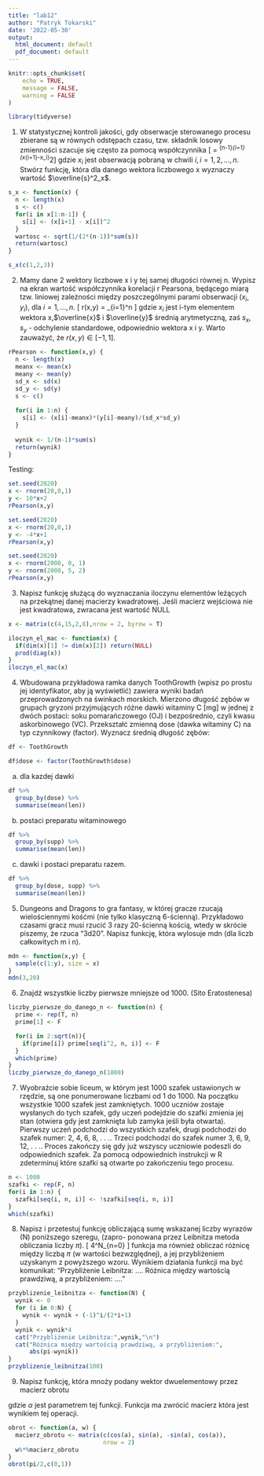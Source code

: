 ```yaml
---
title: "lab12"
author: "Patryk Tokarski"
date: '2022-05-30'
output:
  html_document: default
  pdf_document: default
---
```


```r
knitr::opts_chunk$set(
	echo = TRUE,
	message = FALSE,
	warning = FALSE
)
```

```r
library(tidyverse)
```

1. W statystycznej kontroli jakości, gdy obserwacje sterowanego procesu zbierane są w równych odstępach czasu,
tzw. składnik losowy zmienności szacuje się często za pomocą współczynnika
\[\overline{s^2_x} = \frac{1}{2(n-1)}\sum^{n-1}_{i=1}(x_{i+1}-x_i)^2\]
gdzie $x_i$ jest obserwacją pobraną w chwili $i, i=1,2,...,n$. Stwórz funkcję, która dla danego wektora
liczbowego x wyznaczy wartość $\overline{s}^2_x$.

```r
s_x <- function(x) {
  n <- length(x)
  s <- c()
  for(i in x[1:n-1]) {
    s[i] <- (x[i+1] - x[i])^2
  }
  wartosc <- sqrt(1/(2*(n-1))*sum(s))
  return(wartosc)
}

s_x(c(1,2,3))
```

2. Mamy dane 2 wektory liczbowe x i y tej samej długości równej n. Wypisz na ekran wartość współczynnika
korelacji r Pearsona, będącego miarą tzw. liniowej zależności między poszczególnymi parami obserwacji
$(x_i, y_i)$, dla $i = 1, ..., n$.
\[ r(x,y) = \frac{1}{n-1}\sum_{i=1}^n\frac{x_i-\overline{x}}{s_x}\frac{y_i-\overline{y}}{s_y} \]
gdzie $x_i$ jest i-tym elementem wektora x,$\overline{x}$ i $\overline{y}$ średnią arytmetyczną, zaś $s_x, s_y$ - odchylenie standardowe, odpowiednio wektora x i y. Warto zauważyć, że $r(x, y) \in [−1, 1]$.

```r
rPearson <- function(x,y) {
  n <- length(x)
  meanx <- mean(x)
  meany <- mean(y)
  sd_x <- sd(x)
  sd_y <- sd(y)
  s <- c()
  
  for(i in 1:n) {
    s[i] <- (x[i]-meanx)*(y[i]-meany)/(sd_x*sd_y)
  }
  
  wynik <- 1/(n-1)*sum(s)
  return(wynik)
}
```
Testing:
```r
set.seed(2020)
x <- rnorm(20,0,1)
y <- 10*x+2
rPearson(x,y)
```

```r
set.seed(2020)
x <- rnorm(20,0,1)
y <- -4*x+1
rPearson(x,y)
```

```r
set.seed(2020)
x <- rnorm(2000, 0, 1)
y <- rnorm(2000, 5, 2)
rPearson(x,y)

```

3. Napisz funkcję służącą do wyznaczania iloczynu elementów leżących na przekątnej danej macierzy kwadratowej.
Jeśli macierz wejściowa nie jest kwadratowa, zwracana jest wartość NULL

```r
x <- matrix(c(4,15,2,8),nrow = 2, byrow = T)

iloczyn_el_mac <- function(x) {
  if(dim(x)[1] != dim(x)[2]) return(NULL)
  prod(diag(x))
}
iloczyn_el_mac(x)
```

4. Wbudowana przykładowa ramka danych ToothGrowth (wpisz po prostu jej identyfikator, aby ją wyświetlić)
zawiera wyniki badań przeprowadzonych na świnkach morskich. Mierzono długość zębów w grupach gryzoni
przyjmujących różne dawki witaminy C [mg] w jednej z dwóch postaci: soku pomarańczowego (OJ) i bezpośrednio, czyli kwasu askorbinowego (VC). Przekształć zmienną dose (dawka witaminy C) na typ czynnikowy (factor). Wyznacz średnią długość zębów:

```r
df <- ToothGrowth

df$dose <- factor(ToothGrowth$dose)
```

a) dla kazdej dawki 

```r
df %>% 
  group_by(dose) %>% 
  summarise(mean(len))
```

b) postaci preparatu witaminowego 

```r
df %>% 
  group_by(supp) %>% 
  summarise(mean(len))
```

c) dawki i postaci preparatu razem.

```r
df %>% 
  group_by(dose, supp) %>% 
  summarise(mean(len))
```

5. Dungeons and Dragons to gra fantasy, w której gracze rzucają wielościennymi kośćmi (nie tylko klasyczną
6-ścienną). Przykładowo czasami gracz musi rzucić 3 razy 20-ścienną kością, wtedy w skrócie piszemy, że
rzuca “3d20”. Napisz funkcję, która wylosuje mdn (dla liczb całkowitych m i n).

```r
mdn <- function(x,y) {
  sample(c(1:y), size = x)
}
mdn(3,20)
```
6. Znajdź wszystkie liczby pierwsze mniejsze od 1000. (Sito Eratostenesa)
```r
liczby_pierwsze_do_danego_n <- function(n) {
  prime <- rep(T, n)
  prime[1] <- F

  for(i in 2:sqrt(n)){
    if(prime[i]) prime[seq(i^2, n, i)] <- F
  }
  which(prime)
}
liczby_pierwsze_do_danego_n(1000)

```

7. Wyobraźcie sobie liceum, w którym jest 1000 szafek ustawionych w rzędzie, są one ponumerowane liczbami
od 1 do 1000. Na początku wszystkie 1000 szafek jest zamkniętych. 1000 uczniów zostaje wysłanych do tych
szafek, gdy uczeń podejdzie do szafki zmienia jej stan (otwiera gdy jest zamknięta lub zamyka jeśli była
otwarta). Pierwszy uczeń podchodzi do wszystkich szafek, drugi podchodzi do szafek numer: 2, 4, 6, 8, . . ..
Trzeci podchodzi do szafek numer 3, 6, 9, 12, . . .. Proces zakończy się gdy już wszyscy uczniowie podeszli do
odpowiednich szafek.
Za pomocą odpowiednich instrukcji w R zdeterminuj które szafki są otwarte po zakończeniu tego procesu.

```r
n <- 1000
szafki <- rep(F, n)
for(i in 1:n) {
  szafki[seq(i, n, i)] <- !szafki[seq(i, n, i)]
}
which(szafki)

```

8. Napisz i przetestuj funkcję obliczającą sumę wskazanej liczby wyrazów (N) poniższego szeregu, (zapro-
ponowana przez Leibnitza metoda obliczania liczby $\pi$).
\[ 4\sum^N_{n=0}\frac{(-1)^n}{2n+1} \]
funkcja ma również obliczać różnicę między liczbą $\pi$ (w wartości bezwzględnej), a jej przybliżeniem uzyskanym
z powyższego wzoru. Wynikiem działania funkcji ma być komunikat:
“Przybliżenie Leibnitza: ....
Różnica między wartością prawdziwą, a przybliżeniem: ....”
```r
przyblizenie_leibnitza <- function(N) {
  wynik <- 0
  for (i in 0:N) {
    wynik <- wynik + (-1)^i/(2*i+1)
  }
  wynik <- wynik*4
  cat("Przybliżenie Leibnitza:",wynik,"\n")
  cat("Różnica między wartością prawdziwą, a przybliżeniem:",
      abs(pi-wynik))
}
przyblizenie_leibnitza(100)
```

9. Napisz funkcję, która mnoży podany wektor dwuelementowy przez macierz obrotu
\begin{bmatrix}
 cos(\alpha)& sin(\alpha) \\
 -sin(\alpha)& cos(\alpha) \\
\end{bmatrix}

gdzie $\alpha$ jest parametrem tej funkcji. Funkcja ma zwrócić macierz która jest wynikiem tej operacji.

```r
obrot <- function(a, w) {
  macierz_obrotu <- matrix(c(cos(a), sin(a), -sin(a), cos(a)),
                           nrow = 2)
  w%*%macierz_obrotu
}
obrot(pi/2,c(0,1))
```
